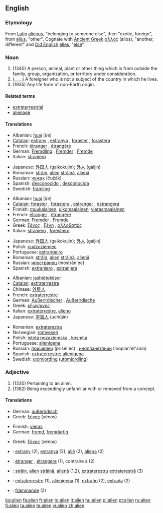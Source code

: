 {{wikipedia|dab=Alien}}
==English==

===Etymology===
From [[Latin]] [[alienus|aliēnus]], "belonging to someone else", then "exotic, foreign", from [[alius]], "other".  Cognate with [[Ancient Greek]] [[αλλος]] (allos), "another, different" and [[Old English]] [[elles]], "[[else]]".

===Noun===
{{en-noun}}

# (1340) A person, animal, plant or other thing which is from outside the family, group, organization, or territory under consideration.
# (____) A foreigner who is not a subject of the country in which he lives.
# (1935) Any life form of non-Earth origin.

====Related terms====
* [[extraterrestrial]]
* [[alienage]]

====Translations====
{{trans-top|person etc. outside of the considered territory:}}
*Albanian: [[huaj]] (i/e)
*[[Catalan]]: [[estrany]] {{m}}, [[estranya]] {{f}}, [[foraster]] {{m}}, [[forastera]] {{f}}
*French: [[étranger]] {{m}}, [[étrangère]] {{f}}
*German: [[Fremdling]] {{m}}, [[Fremder]] {{m}}, [[Fremde]] {{f}}
*Italian: [[straniero]] {{m}}
{{trans-mid}}
*Japanese: [[外国人]] (gaikokujin); [[外人]] (gaijin)
*Romanian: [[străin]], [[alien]] {{m}} [[străină]], [[alienă]] {{f}}
*Russian: [[чужак]] (čužák) {{m}}
*Spanish: [[desconocido]] {{m}}, [[desconocida]] {{f}}
*Swedish: [[främling]]
{{trans-bottom}}

{{trans-top|foreigner}}
*Albanian: [[huaj]] (i/e)
*[[Catalan]]: [[foraster]] {{m}}, [[forastera]] {{f}}, [[estranger]] {{m}}, [[estrangera]] {{f}}
*Finnish: [[muukalainen]], [[ulkomaalainen]], [[vierasmaalainen]]
*French: [[étranger]] {{m}}, [[étrangère]] {{f}}
*German: [[Fremder]] {{m}}, [[Fremde]] {{f}}
*Greek: [[ξένος]] {{m}}, [[ξένη]] {{f}}, [[αλλοδαπός]] {{c}}
*Italian: [[straniero]] {{m}}, [[forestiero]] {{m}}
{{trans-mid}}
*Japanese: [[外国人]] (gaikokujin); [[外人]] (gaijin)
*Polish: [[cudzoziemiec]] {{m}}
*Portuguese: [[estrangeiro]] {{m}}
*Romanian: [[străin]], [[alien]] {{m}} [[străină]], [[alienă]] {{f}}
*Russian: [[иностранец]] (inostrán'ec) {{m}}
*Spanish: [[extranjero]] {{m}}, [[extranjera]] {{f}}
{{trans-bottom}}

{{trans-top|life form of non-Earth origin}}
*Albanian: [[jashtëtokësor]]
*[[Catalan]]: [[extraterrestre]]
*Chinese: [[外星人]]
*French: [[extraterrestre]]
*German: [[Außerirdischer]] {{m}}, [[Außerirdische]] {{f}}
*Greek: [[εξωγήινος]] {{m}}
*Italian: [[extraterrestre]], [[alieno]]
*Japanese: [[宇宙人]] (uchūjin)
{{trans-mid}}
*Romanian: [[extraterestru]]
*Norwegian: [[romvesen]]
*Polish: [[istota pozaziemska]] {{f}}, [[kosmita]] {{m}}
*Portuguese: [[alienígena]] {{m}}
*Russian: [[пришелец]] (prišél'ec) {{m}}, [[инопланетянин]] (inoplan'et'ánin) {{m}}
*Spanish: [[extraterrestre]]; [[alienígena]]
*Swedish: [[utomjording]] ([[utomjordling]])
{{trans-bottom}}

===Adjective===
{{en-adj}}

# (1330) Pertaining to an alien.
# (1382) Being exceedingly unfamiliar with or removed from a concept.

====Translations====
{{trans-top|Pertaining to an alien:}}
*German: [[außerirdisch]]
*Greek: [[ξένος]] {{m}} (xénos)
{{trans-mid}}
{{trans-bottom}}

{{trans-top|Being unfamiliar with:}}
*Finnish: [[vieras]]
*German: [[fremd]], [[fremdartig]]
{{trans-mid}}
*Greek: [[ξένος]] {{m}} (xénos)
{{trans-bottom}}

{{checktrans-top}}
<!--added {{ttbc}}s here.-->
*{{ttbc|Catalan}}: [[estrany]] {{m}} (2), [[estranya]] {{f}} (2), [[aliè]] {{m}} (2), [[aliena]] {{f}} (2)
*{{ttbc|French}}: [[étranger]] {{m}}, [[étrangère]] {{f}} (1), contraire à (2)
*{{ttbc|Romanian}}: [[străin]], [[alien]] {{m}} [[străină]], [[alienă]] {{f}} (1,2), [[extraterestru]] {{m}} [[extraterestră]] (3)
*{{ttbc|Spanish}}: [[extraterrestre]] (1), [[alienígena]] (1), [[extraño]] {{m}} (2), [[extraña]] {{f}} (2)
*{{ttbc|Swedish}}: [[främmande]] (2)
{{trans-bottom}}

[[bg:alien]]
[[fa:alien]]
[[fr:alien]]
[[io:alien]]
[[it:alien]]
[[hu:alien]]
[[pl:alien]]
[[pt:alien]]
[[ru:alien]]
[[fi:alien]]
[[ta:alien]]
[[te:alien]]
[[vi:alien]]
[[zh:alien]]